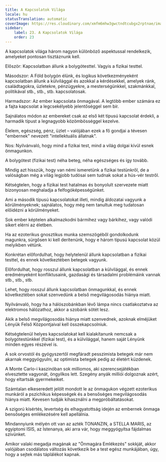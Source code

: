```yaml
---
title: A Kapcsolatok Világa
locale: hu
statusTranslation: automatic
coverImage: https://res.cloudinary.com/xmfm6mhw3gwctndtcubgx2rptnae/image/upload/v1740468922/small_cover_tratado_de_psicologia_revolucionaria_a4c0dca4e0.webp
sidebar:
    label: 23. A Kapcsolatok Világa
    order: 23
---
```

A kapcsolatok világa három nagyon különböző aspektussal rendelkezik, amelyeket pontosan tisztáznunk kell.

Először: Kapcsolatban állunk a bolygótesttel. Vagyis a fizikai testtel.

Másodszor: A Föld bolygón élünk, és logikus következményeként kapcsolatban állunk a külvilággal és azokkal a kérdésekkel, amelyek ránk, családtagokra, üzletekre, pénzügyekre, a mesterségünkkel, szakmánkkal, politikával stb., stb., stb. kapcsolatosak.

Harmadszor: Az ember kapcsolata önmagával. A legtöbb ember számára ez a fajta kapcsolat a legcsekélyebb jelentőséggel sem bír.

Sajnálatos módon az embereket csak az első két típusú kapcsolat érdekli, a harmadik típust a legnagyobb közömbösséggel kezelve.

Élelem, egészség, pénz, üzlet – valójában ezek a fő gondjai a tévesen "embernek" nevezett "intellektuális állatnak".

Nos: Nyilvánvaló, hogy mind a fizikai test, mind a világ dolgai kívül esnek önmagunkon.

A bolygótest (fizikai test) néha beteg, néha egészséges és így tovább.

Mindig azt hisszük, hogy van némi ismeretünk a fizikai testünkről, de a valóságban még a világ legjobb tudósai sem tudnak sokat a hús-vér testről.

Kétségtelen, hogy a fizikai test hatalmas és bonyolult szervezete miatt bizonyosan meghaladja a felfogóképességünket.

Ami a második típusú kapcsolatokat illeti, mindig áldozatai vagyunk a körülményeknek; sajnálatos, hogy még nem tanultuk meg tudatosan előidézni a körülményeket.

Sok ember képtelen alkalmazkodni bármihez vagy bárkihez, vagy valódi sikert elérni az életben.

Ha az ezoterikus gnosztikus munka szemszögéből gondolkodunk magunkra, sürgősen ki kell derítenünk, hogy e három típusú kapcsolat közül melyikben vétünk.

Konkrétan előfordulhat, hogy helytelenül állunk kapcsolatban a fizikai testtel, és ennek következtében betegek vagyunk.

Előfordulhat, hogy rosszul állunk kapcsolatban a külvilággal, és ennek eredményeként konfliktusaink, gazdasági és társadalmi problémáink vannak stb., stb., stb.

Lehet, hogy rosszul állunk kapcsolatban önmagunkkal, és ennek következtében sokat szenvedünk a belső megvilágosodás hiánya miatt.

Nyilvánvaló, hogy ha a hálószobánkban lévő lámpa nincs csatlakoztatva az elektromos hálózathoz, akkor a szobánk sötét lesz.

Akik a belső megvilágosodás hiánya miatt szenvednek, azoknak elméjüket Lényük Felső Központjaival kell összekapcsolniuk.

Kétségtelenül helyes kapcsolatokat kell kialakítanunk nemcsak a bolygótestünkkel (fizikai test), és a külvilággal, hanem saját Lényünk minden egyes részével is.

A sok orvostól és gyógyszertől megfáradt pesszimista betegek már nem akarnak meggyógyulni, az optimista betegek pedig az életért küzdenek.

A Monte Carlo-i kaszinóban sok milliomos, aki szerencsejátékban elvesztette vagyonát, öngyilkos lett. Szegény anyák milliói dolgoznak azért, hogy eltartsák gyermekeiket.

Számtalan elkeseredett jelölt mondott le az önmagukon végzett ezoterikus munkáról a pszichikus képességek és a bensőséges megvilágosodás hiánya miatt. Kevesen tudják kihasználni a megpróbáltatásokat.

A szigorú kísértés, levertség és elhagyatottság idején az embernek önmaga bensőséges emlékezésére kell apellálnia.

Mindannyiunk mélyén ott van az azték TONANZIN, a STELLA MARIS, az egyiptomi ISIS, az Istenanya, aki arra vár, hogy meggyógyítsa fájdalmas szívünket.

Amikor valaki megadja magának az "Önmagára Emlékezés" sokkját, akkor valójában csodálatos változás következik be a test egész munkájában, úgy, hogy a sejtek más táplálékot kapnak.

